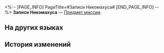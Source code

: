 <%-- [PAGE_INFO]
PageTitle=#Записи Никомахуса#
[END_PAGE_INFO] --%>
{{Предмет Инфобокс
|id          = 140563
|Изображение = Предмет Записи Никомахуса.png
|Тип         = Предмет миссии
|Инвентарь   = Миссии
|Редкость    = 3
|Эффект      = 
|Описание    = Обычный свиток, исписанный различными математическими формулами и символами, настолько сложными, что даже маяку синестезии не под силу их перевести.
}}
{{Описание|''- Самореференция - самая сложная проблема. Она не только лишает математику полноты, но и заставляет нас теряться в логических системах.''<br />''- Это уравнение можно решить, у меня есть отличное доказательство... К сожалению, места здесь не хватит.''}}
'''Записи Никомахуса''' — [[Предмет миссии]].

==На других языках==
{{На других языках
|en   = Nicomachus' Notebook
|zhs  = 尼科马库斯的笔记本
|zht  = 尼科馬庫斯的筆記本
|ja   = ニコマコスのノート
|ko   = 니코마쿠스의 메모
|es   = Anotaciones de Nicómaco
|fr   = Notes de Nicomaque
|ru   = Записи Никомахуса
|th   = บันทึกของ Nicomachus
|vi   = Sổ Tay Của Nicomachus
|de   = Nicomachus’ Notizbuch
|id   = Buku Catatan Nicomachus
|pt   = Caderno de Nicomachus
}}

==История изменений==
{{История изменений|3.5}}